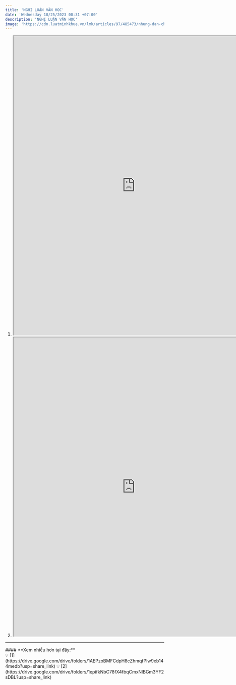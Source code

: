 ```yaml
---
title: 'NGHỊ LUẬN VĂN HỌC'
date: 'Wednesday 10/25/2023 00:31 +07:00'
description: 'NGHỊ LUẬN VĂN HỌC'
image: 'https://cdn.luatminhkhue.vn/lmk/articles/97/485473/nhung-dan-chung-nghi-luan-van-hoc-485473.jpg'
---
```


1. <iframe
      src="https://drive.google.com/file/d/1JngtceBN7dnR2HVYBpiMlAZvHkTxLUKX/preview"
      width="770"
      height="950"
      allow="autoplay"
   ></iframe>

2. <iframe
      src="https://drive.google.com/file/d/1wzyMIDgbepuJktHc9CLL9Mt5j5OFnutM/preview"
      width="770"
      height="950"
      allow="autoplay"
   ></iframe>

---
<div className="bg-[#ffefef] w-fit px-2 py-0 space-y-0 rounded-lg mt-4 mx-auto">
#### **Xem nhiều hơn tại đây:**
</div>

<div className="flex align-middle justify-center m-auto">
💡 [1](https://drive.google.com/drive/folders/1AEPzoBMFCdpH8cZhmqfPlw9eb144medb?usp=share_link)
💡 [2](https://drive.google.com/drive/folders/1epifkNbC78fX4fbqCmxNlBGm3YF2sDBL?usp=share_link)
</div>



